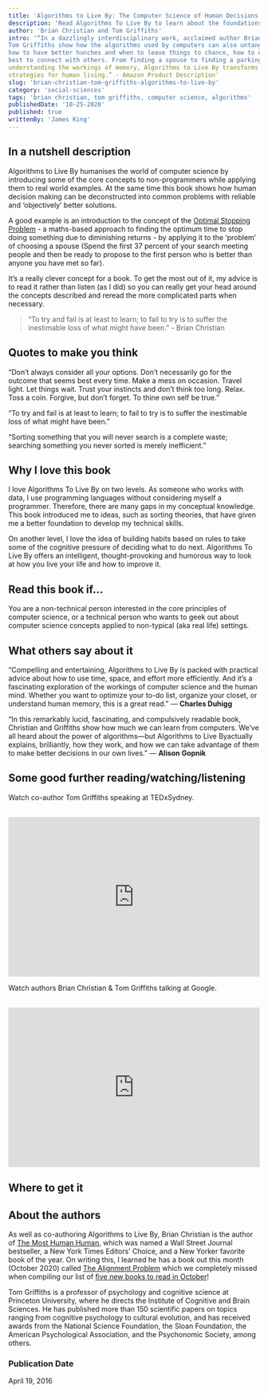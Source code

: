 ```yaml
---
title: 'Algorithms to Live By: The Computer Science of Human Decisions'
description: 'Read Algorithms To Live By to learn about the foundations of computer science applied to real world situations.'
author: 'Brian Christian and Tom Griffiths'
intro: '“In a dazzlingly interdisciplinary work, acclaimed author Brian Christian and cognitive scientist 
Tom Griffiths show how the algorithms used by computers can also untangle very human questions. They explain 
how to have better hunches and when to leave things to chance, how to deal with overwhelming choices and how 
best to connect with others. From finding a spouse to finding a parking spot, from organizing one's inbox to 
understanding the workings of memory, Algorithms to Live By transforms the wisdom of computer science into 
strategies for human living.” - Amazon Product Description'
slug: 'brian-christian-tom-griffiths-algorithms-to-live-by'
category: 'social-sciences'
tags: 'brian christian, tom griffiths, computer science, algorithms'
publishedDate: '10-25-2020'
published: true
writtenBy: 'James King'
---
```



## In a nutshell description

Algorithms to Live By humanises the world of computer science by introducing some of the core concepts to 
non-programmers while applying them to real world examples. At the same time this book shows 
how human decision making can be deconstructed into common problems with reliable and ‘objectively’ 
better solutions. 

A good example is an introduction to the concept of the [Optimal Stopping Problem](https://www.youtube.com/watch?v=gURXCEaQXO8) - a maths-based 
approach to finding the optimum time to stop doing something due to diminishing returns - by applying 
it to the ‘problem’ of choosing a spouse (Spend the first 37 percent of your search meeting people 
and then be ready to propose to the first person who is better than anyone you have met so far).

It’s a really clever concept for a book. To get the most out of it, my advice is to read it rather 
than listen (as I did) so you can really get your head around the concepts described and reread the more 
complicated parts when necessary.  

> “To try and fail is at least to learn; to fail to try is to suffer the inestimable loss 
> of what might have been.” - Brian Christian

## Quotes to make you think

“Don’t always consider all your options. Don’t necessarily go for the outcome that seems best every time. 
Make a mess on occasion. Travel light. Let things wait. Trust your instincts and don’t think too long. Relax. 
Toss a coin. Forgive, but don’t forget. To thine own self be true.”

“To try and fail is at least to learn; to fail to try is to suffer the inestimable loss of what might have been.”

“Sorting something that you will never search is a complete waste; searching something you never sorted is 
merely inefficient.”

## Why I love this book

I love Algorithms To Live By on two levels. As someone who works with data, I use programming languages without 
considering myself a programmer. Therefore, there are many gaps in my conceptual knowledge. This book introduced 
me to ideas, such as sorting theories, that have given me a better foundation to develop my technical skills.

On another level, I love the idea of building habits based on rules to take some of the cognitive pressure of 
deciding what to do next. Algorithms To Live By offers an intelligent, thought-provoking and humorous way to 
look at how you live your life and how to improve it.


## Read this book if…

You are a non-technical person interested in the core principles of computer science, or a technical person who wants 
to geek out about computer science concepts applied to non-typical (aka real life) settings.

## What others say about it

“Compelling and entertaining, Algorithms to Live By is packed with practical advice about how to use time, space, and 
effort more efficiently. And it’s a fascinating exploration of the workings of computer science and the human mind. 
Whether you want to optimize your to-do list, organize your closet, or understand human memory, this is a great read.” — **Charles Duhigg**

“In this remarkably lucid, fascinating, and compulsively readable book, Christian and Griffiths show how much we can learn from 
computers. We’ve all heard about the power of algorithms―but Algorithms to Live Byactually explains, brilliantly, how they work, 
and how we can take advantage of them to make better decisions in our own lives.”   — **Alison Gopnik**

## Some good further reading/watching/listening

Watch co-author Tom Griffiths speaking at TEDxSydney.

<br />
<iframe
  width="100%"
  height="320px"
  src="https://www.youtube.com/embed/lOhL-XUQPFE"
  frameBorder="0"
  allow="accelerometer; autoplay; encrypted-media; gyroscope; picture-in-picture"
  allowFullScreen
></iframe>

Watch authors Brian Christian & Tom Griffiths talking at Google.

<br />
<iframe
  width="100%"
  height="320px"
  src="https://www.youtube.com/embed/OwKj-wgXteo"
  frameBorder="0"
  allow="accelerometer; autoplay; encrypted-media; gyroscope; picture-in-picture"
  allowFullScreen
></iframe>


## Where to get it

<AmazonCta
  bookSummary
  link="https://www.amazon.com/Algorithms-Live-Computer-Science-Decisions-dp-1250118360/dp/1250118360/ref=as_li_ss_tl?_encoding=UTF8&me=&qid=1603635162&linkCode=ll1&tag=paperbacktrav-20&linkId=1cb4a9b3407831c252af3976c05842da&language=en_US"
/>



## About the authors

As well as co-authoring Algorithms to Live By, Brian Christian is the author of [The Most Human Human](https://www.amazon.com/Most-Human-Artificial-Intelligence-Teaches/dp/0307476707/ref=as_li_ss_tl?dchild=1&keywords=The+Most+Human+Human&qid=1603638659&s=books&sr=1-1&linkCode=ll1&tag=paperbacktrav-20&linkId=be3551beef476751a309a838f6bb423e&language=en_US), which was named a Wall 
Street Journal bestseller, a New York Times Editors’ Choice, and a New Yorker favorite book of the year. On writing this, I 
learned he has a book out this month (October 2020) called [The Alignment Problem](https://www.amazon.com/Alignment-Problem-Machine-Learning-Values/dp/0393635821/ref=as_li_ss_tl?_encoding=UTF8&qid=1603638694&sr=1-1&linkCode=ll1&tag=paperbacktrav-20&linkId=962817cce2b07af1610ca1ce0c93f051&language=en_US) which we completely missed when compiling 
our list of [five new books to read in October](https://paperbacktravels.com/articles/five-new-books-to-read-in-october-2020)!

Tom Griffiths is a professor of psychology and cognitive science at Princeton University, where he directs the Institute of 
Cognitive and Brain Sciences. He has published more than 150 scientific papers on topics ranging from cognitive psychology to 
cultural evolution, and has received awards from the National Science Foundation, the Sloan Foundation, the American Psychological 
Association, and the Psychonomic Society, among others.

### Publication Date

April 19, 2016
